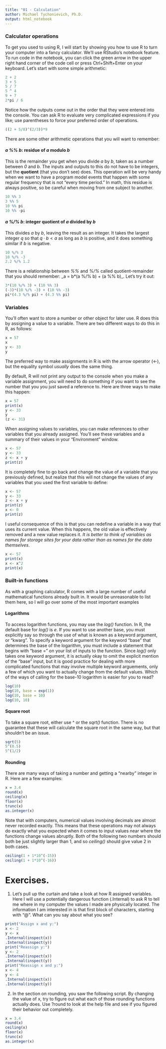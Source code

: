 ```yaml
---
title: "01 - Calculation"
author: Michael Tychonievich, Ph.D.
output: html_notebook
---
```


### Calculator operations

To get you used to using R, I will start by showing you how to use R to turn
your computer into a fancy calculator.  We'll use RStudio's notebook feature.
To run code in the notebook, you can click the green arrow in the upper right
hand corner of the code cell or press Ctrl+Shift+Enter on your keyboard.  Let's
start with some simple arithmetic:

```r
2 + 2
3 + 5
5 / 7
5 ^ 4
9 + 7
2*pi / 6
```

Notice how the outputs come out in the order that they were entered into the
console.  You can ask R to evaluate very complicated expressions if you like;
use parentheses to force your preferred order of operations.

```r
((2 + 5/8)^(2/3))*9
```

There are some other arithmetic operations that you will want to remember:

#### _a %% b_: residue of _a_ modulo _b_

This is the remainder you get when you divide _a_ by _b_, taken as a number
between _0_ and _b_.  The inputs and outputs to this do not have to be integers,
but the **quotient** (that you don't see) does.  This operation will be very
handy when we want to have a program model events that happen with some regular
frequency that is not "every time period."  In math, this residue is always
positive, so be careful when moving from one subject to another.

```r
10 %% 3
3 %% 5
10 %% pi
10 %% -pi
```

#### _a %/% b_: integer quotient of _a_ divided by _b_

This divides _a_ by _b_, leaving the result as an integer.  It takes the largest
integer _q_ so that $q \cdot b < a$ as long as _b_ is positive, and it does
something similar if _b_ is negative.

```r
10 %/% 3
10 %/% -3
2.2 %/% 1.2
```

There is a relationship between _%%_ and _%/%_ called quotient-remainder that
you should remember: _a = b*(a %/% b) + (a %% b)_.  Let's try it out:

```r
3*(10 %/% 3) + (10 %% 3)
(-3)*(10 %/% -3) + (10 %% -3)
pi*(4.3 %/% pi) + (4.3 %% pi)
```


### Variables

You'll often want to store a number or other object for later use.  R does this
by assigning a value to a variable.  There are two different ways to do this in
R, as follows:

```r
x = 57
x
y <- 33
y
```

The preferred way to make assignments in R is with the arrow operator (<-), but
the equality symbol _usually_ does the same thing.

By default, R will not print any output to the console when you make a variable
assignment, you will need to do something if you want to see the number that
you you just saved a reference to.  Here are three ways to make this happen:

```r
x = 57
print(x)
y <- 33
y
(z <- 31)
```

When assigning values to variables, you can make references to other variables
that you already assigned.  You'll see these variables and a summary of their
values in your "Environment" window.

```r
x <- 57
y <- 33
z <- x + y
print(z)

```

It is completely fine to go back and change the value of a variable that you
previously defined, but realize that this will not change the values of
any variables that you used the first variable to define:

```r
x <- 57
y <- 33
z <- x + y
print(z)
x <- 0
print(z)

```

I useful consequence of this is that you can redefine a variable in a way that
uses its current value.  When this happens, the old value is effectively
removed and a new value replaces it.  _It is better to think of variables as
names for storage sites for your data rather than as names for the data
themselves_.

```r
x <- 57
print(x)
x <- x^2
print(x)

```

### Built-in functions

As with a graphing calculator, R comes with a large number of useful
mathematical functions already built in.  It would be unreasonable to list them
here, so I will go over some of the most important examples

#### Logarithms

To access logarithm functions, you may use the _log()_ function.  In R, the
default base for _log()_ is _e_.  If you want to use another base, you must
explicitly say so through the use of what is known as a keyword argument, or
"kwarg".  To
specify a keyword argument for the keyword "base" that determines the base of
the logarithm, you must include a statement that begins with "base = " on your
list of inputs to the function.  Since _log()_ only takes one keyword argument,
it is actually okay to omit the explicit mention of the "base" input, but it is
good practice for dealing with more complicated functions that may involve
multiple keyword arguements, only a few of which you want to actually change
from the default values.  Which of the ways of calling for the base-10 logarithm
is easier for you to read?

```r
log(10)
log(10, base = exp(1))
log(10, base = 10)
log(10, 10)

```

#### Square root

To take a square root, either use ^ or the _sqrt()_ function.  There is no
guarantee that these will calculate the square root in the same way, but that
shouldn't be an issue.

```r
sqrt(5)
5^(0.5)
5^(1/2)

```

#### Rounding

There are many ways of taking a number and getting a "nearby" integer in R.
Here are a few examples:

```r
x = 3.4
round(x)
ceiling(x)
floor(x)
trunc(x)
as.integer(x)
```

Note that with computers, numerical values involving decimals are almost never
recorded exactly.  This means that these operations may not always do exactly
what you expected when it comes to input values near where the functions change
values abruptly.  Both of the following two numbers should both be just slightly
larger than 1, and so _ceiling()_ should give value 2 in both cases.

```r
ceiling(1 + 1*10^(-15))
ceiling(1 + 1*10^(-16))

```
# Exercises.

1.  Let's pull up the curtain and take a look at how R assigned variables.  Here
I will use a potentially dangerous function (.Internal) to ask R to tell me
where in my computer the values I made are physically located.  The information
I am interested in is that first block of characters, starting with "@".  What
can you say about what you see?

```r
print("Assign x and y:")
x <- 2
y <- x
.Internal(inspect(x))
.Internal(inspect(y))
print("Reassign y:")
y <- 2
.Internal(inspect(x))
.Internal(inspect(y))
print("Reassign x and y:")
x <- 4
y <- 4
.Internal(inspect(x))
.Internal(inspect(y))
```

2.  In the section on rounding, you saw the following script.  By changing the
value of x, try to figure out what each of those rounding functions actually
does.  Use ?round to look at the help file and see if you figured their behavior
out completely.

```r
x = 3.4
round(x)
ceiling(x)
floor(x)
trunc(x)
as.integer(x)
```